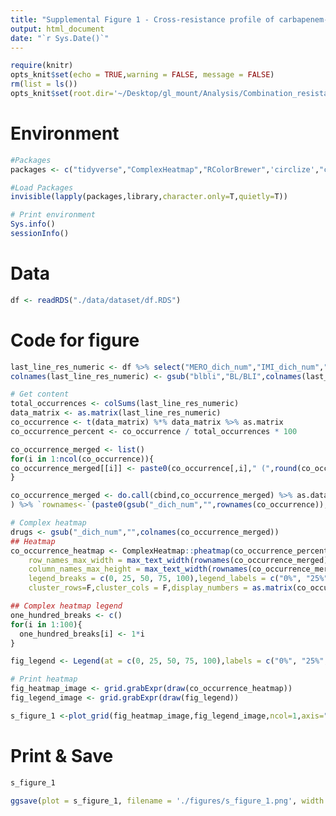```yaml
---
title: "Supplemental Figure 1 - Cross-resistance profile of carbapenem-resistant Klebsiella pneumoniae ST258 isolates"
output: html_document
date: "`r Sys.Date()`"
---
```


```r
require(knitr)
opts_knit$set(echo = TRUE,warning = FALSE, message = FALSE) 
rm(list = ls())
opts_knit$set(root.dir='~/Desktop/gl_mount/Analysis/Combination_resistance/pre-intro-blbli-resistance-ms/')
``` 

# Environment
```r
#Packages
packages <- c("tidyverse","ComplexHeatmap","RColorBrewer",'circlize',"cowplot")

#Load Packages
invisible(lapply(packages,library,character.only=T,quietly=T))

# Print environment
Sys.info()
sessionInfo()
``` 

# Data
```r
df <- readRDS("./data/dataset/df.RDS")
```

# Code for figure
```r
last_line_res_numeric <- df %>% select("MERO_dich_num","IMI_dich_num","blbli_dich_num","MVB_dich_num","IR_dich_num","CZA_dich_num","TGC_dich_num","CST_dich_num","AMK_dich_num","PLZ_dich_num") 
colnames(last_line_res_numeric) <- gsub("blbli","BL/BLI",colnames(last_line_res_numeric))

# Get content
total_occurrences <- colSums(last_line_res_numeric) 
data_matrix <- as.matrix(last_line_res_numeric)
co_occurrence <- t(data_matrix) %*% data_matrix %>% as.matrix
co_occurrence_percent <- co_occurrence / total_occurrences * 100 

co_occurrence_merged <- list()
for(i in 1:ncol(co_occurrence)){
co_occurrence_merged[[i]] <- paste0(co_occurrence[,i]," (",round(co_occurrence_percent[,i],1),"%)")
}

co_occurrence_merged <- do.call(cbind,co_occurrence_merged) %>% as.data.frame %>% `colnames<-`(gsub("_dich_num","",colnames(co_occurrence))
) %>% `rownames<-`(paste0(gsub("_dich_num","",rownames(co_occurrence))," Resistant (n = ",total_occurrences,")")) 

# Complex heatmap
drugs <- gsub("_dich_num","",colnames(co_occurrence_merged))
## Heatmap
co_occurrence_heatmap <- ComplexHeatmap::pheatmap(co_occurrence_percent %>% as.matrix,border_color = "black",name ="Cross-Resistance",legend=F,fontsize = 14,
    row_names_max_width = max_text_width(rownames(co_occurrence_merged), gp = gpar(fontsize = 20)),
    column_names_max_height = max_text_width(rownames(co_occurrence_merged), gp = gpar(fontsize = 20)),
    legend_breaks = c(0, 25, 50, 75, 100),legend_labels = c("0%", "25%", "50%", "75%", "100%"),
    cluster_rows=F,cluster_cols = F,display_numbers = as.matrix(co_occurrence_merged),labels_row = rownames(co_occurrence_merged),labels_col = drugs,number_color = "black")

## Complex heatmap legend
one_hundred_breaks <- c()
for(i in 1:100){
  one_hundred_breaks[i] <- 1*i
}  

fig_legend <- Legend(at = c(0, 25, 50, 75, 100),labels = c("0%", "25%", "50%", "75%", "100%"),title = "Cross-Resistance",direction = "horizontal",col_fun = colorRamp2(breaks = one_hundred_breaks,colors = colorRampPalette(rev(brewer.pal(n = 7, name =  "RdYlBu")))(100)), title_gp = gpar(fontsize = 20),labels_gp=gpar(fontsize=18),legend_width = unit(15, "cm"),title_position = 'topcenter')

# Print heatmap
fig_heatmap_image <- grid.grabExpr(draw(co_occurrence_heatmap))
fig_legend_image <- grid.grabExpr(draw(fig_legend))

s_figure_1 <-plot_grid(fig_heatmap_image,fig_legend_image,ncol=1,axis="l", align="hv",rel_heights = c(1,.15))  
```

# Print & Save
```r
s_figure_1
```

```r
ggsave(plot = s_figure_1, filename = './figures/s_figure_1.png', width = 11.5, height = 5.5, bg = "white")
```